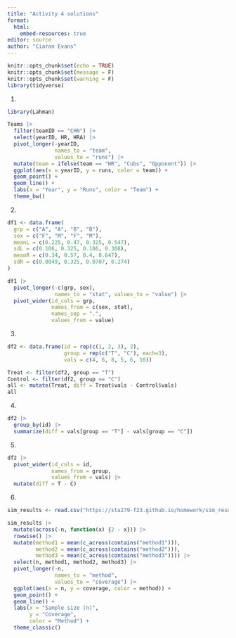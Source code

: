 ```yaml
---
title: "Activity 4 solutions"
format: 
  html:
    embed-resources: true
editor: source
author: "Ciaran Evans"
---
```


```r
knitr::opts_chunk$set(echo = TRUE)
knitr::opts_chunk$set(message = F)
knitr::opts_chunk$set(warning = F)
library(tidyverse)
```

1.

```r
library(Lahman)

Teams |>
  filter(teamID == "CHN") |>
  select(yearID, HR, HRA) |>
  pivot_longer(-yearID,
               names_to = "team",
               values_to = "runs") |>
  mutate(team = ifelse(team == "HR", "Cubs", "Opponent")) |>
  ggplot(aes(x = yearID, y = runs, color = team)) +
  geom_point() +
  geom_line() +
  labs(x = "Year", y = "Runs", color = "Team") +
  theme_bw()
```

2.

```r
df1 <- data.frame(
  grp = c("A", "A", "B", "B"),
  sex = c("F", "M", "F", "M"),
  meanL = c(0.225, 0.47, 0.325, 0.547),
  sdL = c(0.106, 0.325, 0.106, 0.308),
  meanR = c(0.34, 0.57, 0.4, 0.647),
  sdR = c(0.0849, 0.325, 0.0707, 0.274)
)

df1 |>
  pivot_longer(-c(grp, sex),
               names_to = "stat", values_to = "value") |>
  pivot_wider(id_cols = grp,
              names_from = c(sex, stat),
              names_sep = ".",
              values_from = value)
```

3.

```r
df2 <- data.frame(id = rep(c(1, 2, 3), 2),
                  group = rep(c("T", "C"), each=3),
                  vals = c(4, 6, 8, 5, 6, 10))

Treat <- filter(df2, group == "T")
Control <- filter(df2, group == "C")
all <- mutate(Treat, diff = Treat$vals - Control$vals)
all
```

4.

```r
df2 |>
  group_by(id) |>
  summarize(diff = vals[group == "T"] - vals[group == "C"])
```


5.

```r
df2 |>
  pivot_wider(id_cols = id,
              names_from = group,
              values_from = vals) |>
  mutate(diff = T - C)
```

6.

```r
sim_results <- read.csv("https://sta279-f23.github.io/homework/sim_results.csv")
```

```r
sim_results |>
  mutate(across(-n, function(x) {2 - x})) |>
  rowwise() |>
  mutate(method1 = mean(c_across(contains("method1"))),
         method2 = mean(c_across(contains("method2"))),
         method3 = mean(c_across(contains("method3")))) |>
  select(n, method1, method2, method3) |>
  pivot_longer(-n, 
               names_to = "method",
               values_to = "coverage") |>
  ggplot(aes(x = n, y = coverage, color = method)) +
  geom_point() +
  geom_line() +
  labs(x = "Sample size (n)",
       y = "Coverage",
       color = "Method") +
  theme_classic()
```

